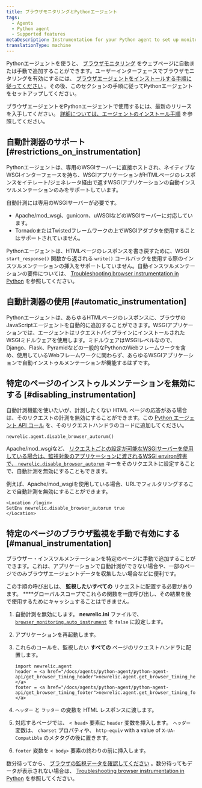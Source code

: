 ```yaml
---
title: ブラウザモニタリングとPythonエージェント
tags:
  - Agents
  - Python agent
  - Supported features
metaDescription: Instrumentation for your Python agent to set up monitoring with browser instrumentation.
translationType: machine
---
```


Pythonエージェントを使うと、 [ブラウザモニタリング](/docs/browser/new-relic-browser/getting-started/introduction-new-relic-browser) をウェブページに自動または手動で追加することができます。ユーザーインターフェースでブラウザモニタリングを有効にするには、 [ブラウザエージェントをインストールする手順に従ってください](/docs/browser/new-relic-browser/installation/install-new-relic-browser-agent) 。その後、このセクションの手順に従ってPythonエージェントをセットアップしてください。

ブラウザエージェントをPythonエージェントで使用するには、最新のリリースを入手してください。 [詳細については、エージェントのインストール手順](/docs/agents/python-agent/installation-and-configuration/python-agent-installation) を参照してください。

## 自動計測器のサポート [#restrictions_on_instrumentation]

Pythonエージェントは、専用のWSGIサーバーに直接ホストされ、ネイティブなWSGIインターフェースを持ち、WSGIアプリケーションがHTMLページのレスポンスをイテレート/ジェネレータ経由で返すWSGIアプリケーションの自動インスツルメンテーションのみをサポートしています。

自動計測には専用のWSGIサーバーが必要です。

* Apache/mod_wsgi、gunicorn、uWSGIなどのWSGIサーバーに対応しています。
* TornadoまたはTwistedフレームワークの上でWSGIアダプタを使用することはサポートされていません。

Pythonエージェントは、HTMLページのレスポンスを書き戻すために、WSGI `start_response()` 関数から返される `write()` コールバックを使用する際のインスツルメンテーションの挿入をサポートしていません。自動インスツルメンテーションの要件については、 [Troubleshooting browser instrumentation in Python](/docs/agents/python-agent/troubleshooting/troubleshooting-page-load-timing-python) を参照してください。

## 自動計測器の使用 [#automatic_instrumentation]

Pythonエージェントは、あらゆるHTMLページのレスポンスに、ブラウザのJavaScriptエージェントを自動的に追加することができます。WSGIアプリケーションでは、エージェントはリクエストパイプラインにインストールされたWSGIミドルウェアを使用します。ミドルウェアはWSGIレベルなので、Django、Flask、Pyramidなどの一般的なPythonのWebフレームワークを含め、使用しているWebフレームワークに関わらず、あらゆるWSGIアプリケーションで自動インストゥルメンテーションが機能するはずです。

## 特定のページのインストゥルメンテーションを無効にする [#disabling_instrumentation]

自動計測機能を使いたいが、計測したくない HTML ページの応答がある場合は、そのリクエストの計測を無効にすることができます。この [Python エージェント API コール](/docs/agents/python-agent/installation-configuration/python-agent-configuration#disable_browser_autorum) を、そのリクエストハンドラのコードに追加してください。

```
newrelic.agent.disable_browser_autorum()
```

Apache/mod_wsgiなど、 [リクエストごとの設定が可能なWSGIサーバーを使用している場合は、監視対象のアプリケーションに渡されるWSGI environ辞書で、 ](/docs/agents/python-agent/installation-configuration/python-agent-configuration#per-request-configuration)[`newrelic.disable_browser_autorum`](/docs/agents/python-agent/installation-configuration/python-agent-configuration#disable_browser_autorum) キーをそのリクエストに設定することで、自動計測を無効にすることもできます。

例えば、Apache/mod_wsgiを使用している場合、URLでフィルタリングすることで自動計測を無効にすることができます。

```
<Location /login>
SetEnv newrelic.disable_browser_autorum true
</Location>
```

## 特定のページのブラウザ監視を手動で有効にする [#manual_instrumentation]

ブラウザー・インスツルメンテーションを特定のページに手動で追加することができます。これは、アプリケーションで自動計測ができない場合や、一部のページでのみブラウザエージェントデータを収集したい場合などに便利です。

この手順の呼び出しは、 **監視したいすべての** リクエストに配置する必要があります。 ****グローバルスコープでこれらの関数を一度呼び出し、その結果を後で使用するためにキャッシュすることはできません。

1. 自動計測を無効にします。 **newrelic.ini** ファイルで、 [`browser_monitoring.auto_instrument`](/docs/agents/python-agent/installation-configuration/python-agent-configuration#browser-auto) を `false` に設定します。

2. アプリケーションを再起動します。

3. これらのコールを、監視したい **すべての** ページのリクエストハンドラに配置します。

   ```
   import newrelic.agent
   header = <a href="/docs/agents/python-agent/python-agent-api/get_browser_timing_header">newrelic.agent.get_browser_timing_header()</a>
   footer = <a href="/docs/agents/python-agent/python-agent-api/get_browser_timing_footer">newrelic.agent.get_browser_timing_footer()</a>
   ```

4. `ヘッダー` と `フッター` の変数を HTML レスポンスに渡します。

5. 対応するページでは、 `< head>` 要素に `header` 変数を挿入します。 `ヘッダー` 変数は、 `charset` プロパティや、 `http-equiv` with a value of `X-UA-Compatible` のメタタグの後に置きます。

6. `footer` 変数を `< body>` 要素の終わりの前に挿入します。

数分待ってから、 [ブラウザの監視データを確認してください](/docs/browser/new-relic-browser/getting-started/browser-overview-website-performance-glance) 。数分待ってもデータが表示されない場合は、 [Troubleshooting browser instrumentation in Python](/docs/agents/python-agent/troubleshooting/troubleshooting-page-load-timing-python) を参照してください。